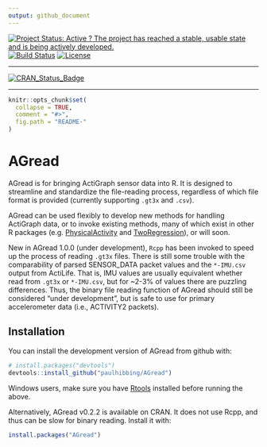 ```yaml
---
output: github_document
---
```

[![Project Status: Active ? The project has reached a stable, usable state and is being actively developed.](http://www.repostatus.org/badges/latest/active.svg)](http://www.repostatus.org/#active)
[![Build Status](https://travis-ci.org/paulhibbing/AGread.svg?branch=master)](https://travis-ci.org/paulhibbing/AGread)
[![License](https://img.shields.io/badge/licence-MIT-blue.svg)](https://opensource.org/licenses/MIT)
 
---
 
[![CRAN_Status_Badge](http://www.r-pkg.org/badges/version/AGread)](https://cran.r-project.org/package=AGread)

---
 
<!-- README.md is generated from README.Rmd. Please edit that file -->

```r
knitr::opts_chunk$set(
  collapse = TRUE,
  comment = "#>",
  fig.path = "README-"
)
```

# AGread

AGread is for bringing ActiGraph sensor data into R. It is designed to streamline and standardize the file-reading process, regardless of which file format is provided (currently supporting `.gt3x` and `.csv`).

AGread can be used flexibly to develop new methods for handling ActiGraph data, or to invoke existing methods, many of which exist in other R packages (e.g. [PhysicalActivity](https://cran.r-project.org/package=PhysicalActivity) and [TwoRegression](https://cran.r-project.org/package=TwoRegression)), or will soon.

New in AGread 1.0.0 (under development), `Rcpp` has been invoked to speed up the process of reading `.gt3x` files. There is still some trouble with the comparability of parsed SENSOR_DATA packet values and the `*-IMU.csv` output from ActiLife. That is, IMU values are usually equivalent whether read from `.gt3x` or `*-IMU.csv`, but for ~2-3% of values there are puzzling differences. Thus, the binary file reading function of AGread should still be considered "under development", but is safe to use for primary accelerometer data (i.e., ACTIVITY2 packets).

## Installation

You can install the development version of AGread from github with:

```r
# install.packages("devtools")
devtools::install_github("paulhibbing/AGread")
```

Windows users, make sure you have [Rtools](https://cran.r-project.org/bin/windows/Rtools/) installed before running the above.

Alternatively, AGread v0.2.2 is available on CRAN. It does not use Rcpp, and thus can be slow for binary reading. Install it with:

```r
install.packages("AGread")
```

